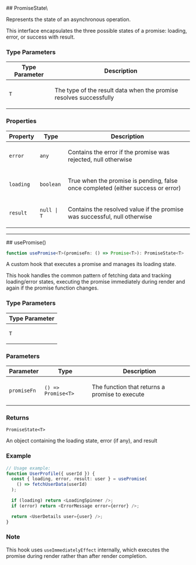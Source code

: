 
[//]: # (Do not edit directly)
[//]: # (Generated by the Cocokits TypeDoc custom theme)



<Meta title='Utils/Use Promise'/>
<MdxPage breadcrumb='Utils' title='Use Promise' tocItems={tocItems} hideThemeSwitcher={true}>
<div>
</div><div id="selection_promisestatet">
## PromiseState\<T\>

Represents the state of an asynchronous operation.

This interface encapsulates the three possible states of a promise:
loading, error, or success with result.

### Type Parameters

<div className="arg-type-table-wrapper">
<table className="arg-type-table arg-type-table--full-width">
<thead>
<tr>
<th>Type Parameter</th>
<th className="description-column">Description</th>
</tr>
</thead>
<tbody>
<tr>
<td>

`T`

</td>
<td>

The type of the result data when the promise resolves successfully

</td>
</tr>
</tbody>
</table>
</div>

### Properties

<div className="arg-type-table-wrapper">
<table className="arg-type-table arg-type-table--full-width">
<thead>
<tr>
<th>Property</th>
<th>Type</th>
<th className="description-column">Description</th>
</tr>
</thead>
<tbody>
<tr>
<td>

`error`

</td>
<td>

`any`

</td>
<td>

Contains the error if the promise was rejected, null otherwise

</td>
</tr>
<tr>
<td>

`loading`

</td>
<td>

`boolean`

</td>
<td>

True when the promise is pending, false once completed (either success or error)

</td>
</tr>
<tr>
<td>

`result`

</td>
<td>

`null | T`

</td>
<td>

Contains the resolved value if the promise was successful, null otherwise

</td>
</tr>
</tbody>
</table>
</div>

***

</div><div id="selection_usepromise">
## usePromise()

```ts
function usePromise<T>(promiseFn: () => Promise<T>): PromiseState<T>
```

A custom hook that executes a promise and manages its loading state.

This hook handles the common pattern of fetching data and tracking loading/error states,
executing the promise immediately during render and again if the promise function changes.

### Type Parameters

<div className="arg-type-table-wrapper">
<table className="arg-type-table arg-type-table--full-width">
<thead>
<tr>
<th>Type Parameter</th>
</tr>
</thead>
<tbody>
<tr>
<td>

`T`

</td>
</tr>
</tbody>
</table>
</div>

### Parameters

<div className="arg-type-table-wrapper">
<table className="arg-type-table arg-type-table--full-width">
<thead>
<tr>
<th>Parameter</th>
<th>Type</th>
<th className="description-column">Description</th>
</tr>
</thead>
<tbody>
<tr>
<td>

`promiseFn`

</td>
<td>

`() => Promise<T>`

</td>
<td>

The function that returns a promise to execute

</td>
</tr>
</tbody>
</table>
</div>

### Returns

`PromiseState<T>`

An object containing the loading state, error (if any), and result

### Example

```ts
// Usage example:
function UserProfile({ userId }) {
  const { loading, error, result: user } = usePromise(
    () => fetchUserData(userId)
  );

  if (loading) return <LoadingSpinner />;
  if (error) return <ErrorMessage error={error} />;

  return <UserDetails user={user} />;
}
```

### Note

This hook uses `useImmediatelyEffect` internally, which executes the promise
during render rather than after render completion.

</div>
</MdxPage>
